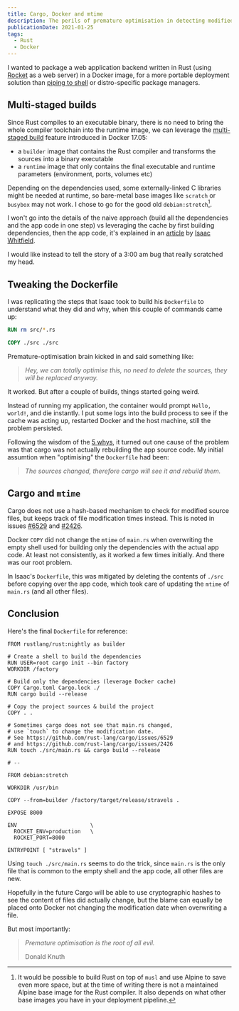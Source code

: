 ```yaml
---
title: Cargo, Docker and mtime
description: The perils of premature optimisation in detecting modified source files when building Docker images for Rust.
publicationDate: 2021-01-25
tags:
  - Rust
  - Docker
---
```


I wanted to package a web application backend written in Rust (using
[Rocket](https://rocket.rs) as a web server) in a Docker image, for a more
portable deployment solution than
[piping to shell](https://www.seancassidy.me/dont-pipe-to-your-shell.html)
or distro-specific package managers.

## Multi-staged builds

Since Rust compiles to an executable binary, there is no need to bring the
whole compiler toolchain into the runtime image, we can leverage the
[multi-staged build](https://blog.alexellis.io/mutli-stage-docker-builds/)
feature introduced in Docker 17.05:

- a `builder` image that contains the Rust compiler and transforms the
  sources into a binary executable
- a `runtime` image that only contains the final executable and runtime
  parameters (environment, ports, volumes etc)

Depending on the dependencies used, some externally-linked C libraries
might be needed at runtime, so bare-metal base images like `scratch` or
`busybox` may not work. I chose to go for the good old `debian:stretch`[^1].

I won't go into the details of the naive approach (build all the
dependencies and the app code in one step) vs leveraging the cache by
first building dependencies, then the app code, it's explained in an
[article](https://whitfin.io/speeding-up-rust-docker-builds/) by
[Isaac Whitfield](https://keybase.io/whitfin).

I would like instead to tell the story of a 3:00 am bug that really
scratched my head.

## Tweaking the Dockerfile

I was replicating the steps that Isaac took to build his `Dockerfile` to
understand what they did and why, when this couple of commands came up:

```Dockerfile
RUN rm src/*.rs

COPY ./src ./src
```

Premature-optimisation brain kicked in and said something like:

> _Hey, we can totally optimise this, no need to delete the sources, they will be replaced anyway._

It worked. But after a couple of builds, things started going weird.

Instead of running my application, the container would prompt
`Hello, world!`, and die instantly. I put some logs into the build
process to see if the cache was acting up, restarted Docker and the host
machine, still the problem persisted.

Following the wisdom of the [5 whys](https://en.wikipedia.org/wiki/5_Whys),
it turned out one cause of the problem was that cargo was not actually
rebuilding the app source code. My initial assumtion when "optimising" the
`Dockerfile` had been:

> _The sources changed, therefore cargo will see it and rebuild them._

## Cargo and `mtime`

Cargo does not use a hash-based mechanism to check for modified source
files, but keeps track of file modification times instead. This is noted
in issues
[#6529](https://github.com/rust-lang/cargo/issues/6529) and
[#2426](https://github.com/rust-lang/cargo/issues/2426).

Docker `COPY` did not change the `mtime` of `main.rs` when overwriting the
empty shell used for building only the dependencies with the actual app
code. At least not consistently, as it worked a few times initially.
And there was our root problem.

In Isaac's `Dockerfile`, this was mitigated by deleting the contents of
`./src` before copying over the app code, which took care of updating the
`mtime` of `main.rs` (and all other files).

## Conclusion

Here's the final `Dockerfile` for reference:

```dockerfile:Dockerfile
FROM rustlang/rust:nightly as builder

# Create a shell to build the dependencies
RUN USER=root cargo init --bin factory
WORKDIR /factory

# Build only the dependencies (leverage Docker cache)
COPY Cargo.toml Cargo.lock ./
RUN cargo build --release

# Copy the project sources & build the project
COPY . .

# Sometimes cargo does not see that main.rs changed,
# use `touch` to change the modification date.
# See https://github.com/rust-lang/cargo/issues/6529
# and https://github.com/rust-lang/cargo/issues/2426
RUN touch ./src/main.rs && cargo build --release

# --

FROM debian:stretch

WORKDIR /usr/bin

COPY --from=builder /factory/target/release/stravels .

EXPOSE 8000

ENV                       \
  ROCKET_ENV=production   \
  ROCKET_PORT=8000

ENTRYPOINT [ "stravels" ]
```

Using `touch ./src/main.rs` seems to do the trick, since `main.rs` is the
only file that is common to the empty shell and the app code, all other
files are new.

Hopefully in the future Cargo will be able to use cryptographic hashes to
see the content of files did actually change, but the blame can equally be
placed onto Docker not changing the modification date when overwriting a
file.

But most importantly:

> _Premature optimisation is the root of all evil._
>
> <author>Donald Knuth</author>

[^1]:
    It would be possible to build Rust on top of `musl` and use
    Alpine to save even more space, but at the time of writing there is not a maintained
    Alpine base image for the Rust compiler. It also depends on what other base images
    you have in your deployment pipeline.
